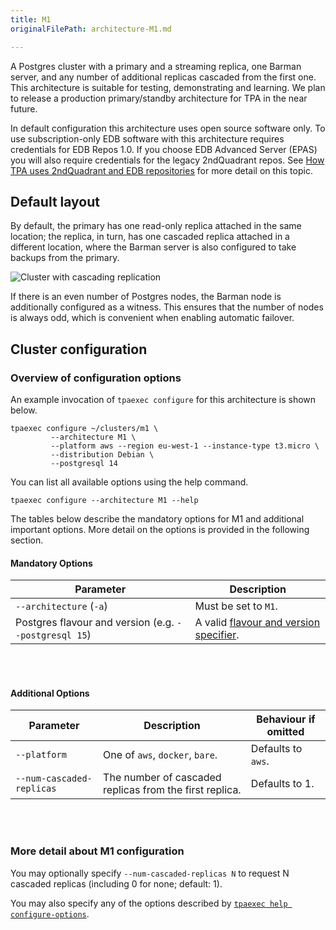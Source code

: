 ```yaml
---
title: M1
originalFilePath: architecture-M1.md

---
```


A Postgres cluster with a primary and a streaming replica, one Barman
server, and any number of additional replicas cascaded from the first
one. This architecture is suitable for testing, demonstrating and
learning. We plan to release a production primary/standby architecture
for TPA in the near future.

In default configuration this architecture uses open source software
only. To use subscription-only EDB software with this architecture
requires credentials for EDB Repos 1.0. If you choose EDB Advanced
Server (EPAS) you will also require credentials for the legacy
2ndQuadrant repos.
See [How TPA uses 2ndQuadrant and EDB repositories](reference/2q_and_edb_repositories/)
for more detail on this topic.

## Default layout

By default, the primary has one read-only replica attached in the same
location; the replica, in turn, has one cascaded replica attached in a
different location, where the Barman server is also configured to take
backups from the primary.

![Cluster with cascading replication](images/m1.png)

If there is an even number of Postgres nodes, the Barman node is
additionally configured as a witness. This ensures that the
number of nodes is always odd, which is convenient when
enabling automatic failover.

## Cluster configuration

### Overview of configuration options

An example invocation of `tpaexec configure` for this architecture
is shown below.

```shell
tpaexec configure ~/clusters/m1 \
         --architecture M1 \
         --platform aws --region eu-west-1 --instance-type t3.micro \
         --distribution Debian \
         --postgresql 14
```

You can list all available options using the help command.

```shell
tpaexec configure --architecture M1 --help
```

The tables below describe the mandatory options for M1
and additional important options.
More detail on the options is provided in the following section.

#### Mandatory Options

| Parameter                                             | Description                                                                               |
| ----------------------------------------------------- | ----------------------------------------------------------------------------------------- |
| `--architecture` (`-a`)                               | Must be set to `M1`.                                                                      |
| Postgres flavour and version (e.g. `--postgresql 15`) | A valid [flavour and version specifier](tpaexec-configure/#postgres-flavour-and-version). |

<br/><br/>

#### Additional Options

| Parameter                 | Description                                             | Behaviour if omitted |
| ------------------------- | ------------------------------------------------------- | -------------------- |
| `--platform`              | One of `aws`, `docker`, `bare`.                         | Defaults to `aws`.   |
| `--num-cascaded-replicas` | The number of cascaded replicas from the first replica. | Defaults to 1.       |

<br/><br/>

### More detail about M1 configuration

You may optionally specify `--num-cascaded-replicas N` to request N
cascaded replicas (including 0 for none; default: 1).

You may also specify any of the options described by
[`tpaexec help configure-options`](tpaexec-configure/).

